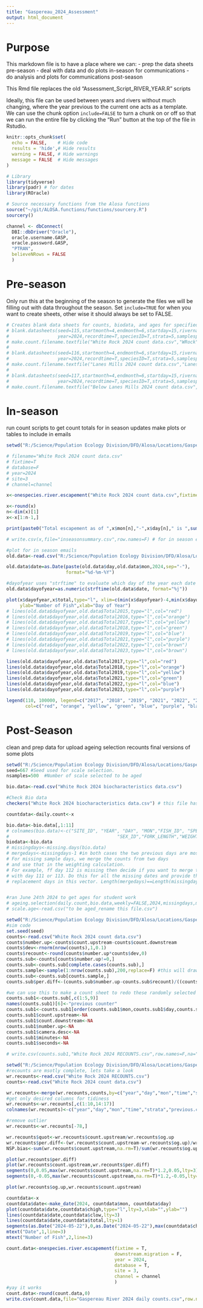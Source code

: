 ```yaml
---
title: "Gaspereau_2024_Assessment"
output: html_document
---
```


# Purpose

This markdown file is to have a place where we can:
- prep the data sheets pre-season
- deal with data and do plots in-season for communications
- do analysis and plots for communications post-season

This Rmd file replaces the old "Assessment_Script_RIVER_YEAR.R" scripts

Ideally, this file can be used between years and rivers without much changing, 
where the
year previous to the current one acts as a template. We can use the chunk option
`include=FALSE` to turn a chunk on or off so that we can run the entire file
by clicking the "Run" button at the top of the file in Rstudio.

```r
knitr::opts_chunk$set(
  echo = FALSE,    # Hide code
  results = 'hide',# Hide results
  warning = FALSE, # Hide warnings
  message = FALSE  # Hide messages
)
```

```r
# Library
library(tidyverse)
library(padr) # for dates
library(ROracle)
```

```r
# Source necessary functions from the Alosa functions
source("~/git/ALOSA.functions/functions/sourcery.R")
sourcery()
```

```r
channel <- dbConnect(
  DBI::dbDriver("Oracle"),
  oracle.username.GASP,
  oracle.password.GASP,
  "PTRAN",
  believeNRows = FALSE
  )
```

# Pre-season

Only run this at the beginning of the season to generate the files we will be
filling out with data throughout the season. Set `include=TRUE` for when you
want to create sheets, other wise it should always be set to FALSE.

```r

# Creates blank data sheets for counts, biodata, and ages for specified sites
# blank.datasheets(seed=115,startmonth=4,endmonth=6,startday=15,rivername="White Rock",
#                  year=2024,recordtime=T,speciesID=T,strata=5,samplesperstrata=5)
# make.count.filename.textfile("White Rock 2024 count data.csv","WRock",2024)
# 
# blank.datasheets(seed=116,startmonth=4,endmonth=6,startday=15,rivername="Lanes Mills",
#                  year=2024,recordtime=T,speciesID=T,strata=5,samplesperstrata=5)
# make.count.filename.textfile("Lanes Mills 2024 count data.csv","Lanes Mills",2024)
# 
# blank.datasheets(seed=117,startmonth=4,endmonth=6,startday=15,rivername="Below Lanes Mills",
#                  year=2024,recordtime=T,speciesID=T,strata=5,samplesperstrata=5)
# make.count.filename.textfile("Below Lanes Mills 2024 count data.csv","Below Lanes Mills",2024)

```

# In-season

run count scripts to get count totals for in season updates
make plots or tables to include in emails

```r
setwd("R:/Science/Population Ecology Division/DFD/Alosa/Locations/Gaspereau River/Gaspereau 2024")

# filename="White Rock 2024 count data.csv"
# fixtime=T
# database=F
# year=2024
# site=3
# channel=channel

x<-onespecies.river.escapement("White Rock 2024 count data.csv",fixtime=T,database=F,downstream.migration = F,2024,3,channel)

x<-round(x)
n<-dim(x)[1]
x<-x[1:n-1,]

print(paste0("Total escapement as of ",x$mon[n],"-",x$day[n]," is ",sum(x$total),sep=""))

# write.csv(x,file="inseasonsummary.csv",row.names=F) # for in season emails
```

```r
#plot for in season emails
old.data<-read.csv("R:/Science/Population Ecology Division/DFD/Alosa/Locations/Gaspereau River/data for multi year gaspereau plot.csv")

old.data$date=as.Date(paste(old.data$day,old.data$mon,2024,sep="-"),
                      format="%d-%m-%Y")

#dayofyear uses "strftime" to evaluate which day of the year each date aligns with
old.data$dayofyear=as.numeric(strftime(old.data$date, format="%j"))

plot(x$dayofyear,x$total,type="l", xlim=c(min(x$dayofyear)-4,min(x$dayofyear)+65), ylim=c(0,120000),lwd=2,
     ylab="Number of Fish",xlab="Day of Year")
# lines(old.data$dayofyear,old.data$Total2015,type="l",col="red")
# lines(old.data$dayofyear,old.data$Total2016,type="l",col="orange")
# lines(old.data$dayofyear,old.data$Total2017,type="l",col="yellow")
# lines(old.data$dayofyear,old.data$Total2018,type="l",col="green")
# lines(old.data$dayofyear,old.data$Total2019,type="l",col="blue")
# lines(old.data$dayofyear,old.data$Total2021,type="l",col="purple")
# lines(old.data$dayofyear,old.data$Total2022,type="l",col="brown")
# lines(old.data$dayofyear,old.data$Total2023,type="l",col="brown")

lines(old.data$dayofyear,old.data$Total2017,type="l",col="red")
lines(old.data$dayofyear,old.data$Total2018,type="l",col="orange")
lines(old.data$dayofyear,old.data$Total2019,type="l",col="yellow")
lines(old.data$dayofyear,old.data$Total2021,type="l",col="green")
lines(old.data$dayofyear,old.data$Total2022,type="l",col="blue")
lines(old.data$dayofyear,old.data$Total2023,type="l",col="purple")

legend(110, 100000, legend=c("2017", "2018", "2019", "2021", "2022", "2023", "2024"),
       col=c("red", "orange", "yellow", "green", "blue", "purple", "black"), lty=1, cex=0.8)

```

# Post-Season

clean and prep data for upload
ageing selection
recounts
final versions of some plots

```r
setwd("R:/Science/Population Ecology Division/DFD/Alosa/Locations/Gaspereau River/Gaspereau 2024")
seed=667 #Seed used for scale selection. 
nsamples=500  #Number of scale selected to be aged

bio.data<-read.csv("White Rock 2024 biocharacteristics data.csv")

#Check Bio data
checkers("White Rock 2024 biocharacteristics data.csv") # this file has the correct column names, same data as WE 2023 bio data.csv

countdata<-daily.count<-x

bio.data<-bio.data[,1:11]
# colnames(bio.data)<-c("SITE_ID", "YEAR", "DAY", "MON","FISH_ID", "SPECIES_ID",
#                                        "SEX_ID","FORK_LENGTH","WEIGHT","SCALE","NOTES") 
biodata<-bio.data
# missingdays<-missing.days(bio.data)
# mergedays<-missingdays-1 #in both cases the two previous days are most similar in count
# For missing sample days, we merge the counts from two days
# and use that in the weighting calculation. 
# For example, ff day 112 is missing then decide if you want to merge the counts
# with day 111 or 113. Do this for all the missing dates and provide the
# replacement days in this vector. Length(mergedays)==Length(missingdays)


#ran June 24th 2024 to get ages for student work      
# ageing.selection(daily.count,bio.data,weekly=FALSE,2024,missingdays,mergedays,seed,nsamples,"A")
# scale.age<-read.csv("to be aged_rename this file.csv")

```

```r
setwd("R:/Science/Population Ecology Division/DFD/Alosa/Locations/Gaspereau River/Gaspereau 2024")
#sim code
set.seed(seed)
counts<-read.csv("White Rock 2024 count data.csv")
counts$number.up<-counts$count.upstream-counts$count.downstream
counts$dev<-rnorm(nrow(counts),1,0.1)
counts$recount<-round(counts$number.up*counts$dev,0)
counts.sub<-counts[counts$number.up!=0,]
counts.sub<-counts.sub[complete.cases(counts.sub),]
counts.sample<-sample(1:nrow(counts.sub),200,replace=F) #this will draw 200 random counts to redo
counts.sub<-counts.sub[counts.sample,]
counts.sub$per.diff<-(counts.sub$number.up-counts.sub$recount)/((counts.sub$number.up+counts.sub$recount)/2)

#we can use this to make a count sheet to redo these randomly selected counts
counts.sub1<-counts.sub[,c(1:5,9)]
names(counts.sub1)[6]<-"previous counter"
counts.sub1<-counts.sub1[order(counts.sub1$mon,counts.sub1$day,counts.sub1$time),]
counts.sub1$count.upstream<-NA
counts.sub1$count.downstream<-NA
counts.sub1$number.up<-NA
counts.sub1$camera.desc<-NA
counts.sub1$minutes<-NA
counts.sub1$seconds<-NA

# write.csv(counts.sub1,"White Rock 2024 RECOUNTS.csv",row.names=F,na="")
```

```r
setwd("R:/Science/Population Ecology Division/DFD/Alosa/Locations/Gaspereau River/Gaspereau 2024")
#recounts are msotly complete, lets take a look
wr.recounts<-read.csv("White Rock 2024 RECOUNTS.csv")
counts<-read.csv("White Rock 2024 count data.csv")

wr.recounts<-merge(wr.recounts,counts,by=c("year","day","mon","time","strata"))
#get only desired columns for tidiness
wr.recounts<-wr.recounts[,c(1:10,14:17)]
colnames(wr.recounts)<-c("year","day","mon","time","strata","previous.counter","count.upstream","count.downstream","number.up",  "new.counter","og.up","og.down","og.number.up","notes")

#remove outlier
wr.recounts<-wr.recounts[-78,]

wr.recounts$quot<-wr.recounts$count.upstream/wr.recounts$og.up
wr.recounts$per.diff<-(wr.recounts$count.upstream-wr.recounts$og.up)/wr.recounts$og.up
NSP.bias<-sum(wr.recounts$count.upstream,na.rm=T)/sum(wr.recounts$og.up,na.rm=T)

plot(wr.recounts$per.diff)
plot(wr.recounts$count.upstream,wr.recounts$per.diff)
segments(0,0.05,max(wr.recounts$count.upstream,na.rm=T)*1.2,0.05,lty=3)
segments(0,-0.05,max(wr.recounts$count.upstream,na.rm=T)*1.2,-0.05,lty=3)

plot(wr.recounts$og.up,wr.recounts$count.upstream)

```

```r
countdata<-x
countdata$date<-make_date(2024, countdata$mon, countdata$day)
plot(countdata$date,countdata$chigh,type="l",lty=3,xlab="",ylab="")
lines(countdata$date,countdata$clow,lty=3)
lines(countdata$date,countdata$total,lty=1)
segments(as.Date("2024-05-22"),0,as.Date("2024-05-22"),max(countdata$chigh,na.rm=T))
mtext("Date",1,line=3)
mtext("Number of Fish",2,line=3)
```
```r
count.data<-onespecies.river.escapement(fixtime = T,
                                        downstream.migration = F,
                                        year = 2024,
                                        database = T,
                                        site = 3,
                                        channel = channel
                                        )
#yay it works
count.data<-round(count.data,0)
write.csv(count.data,file="Gaspereau River 2024 daily counts.csv",row.names=F)
```

